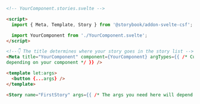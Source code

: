 ```html
<!-- YourComponent.stories.svelte -->

<script>
  import { Meta, Template, Story } from '@storybook/addon-svelte-csf';

  import YourComponent from './YourComponent.svelte';
</script>

<!--👇 The title determines where your story goes in the story list -->
<Meta title="YourComponent" component={YourComponent} argTypes={{ /* Customize your args here
depending on your component */ }} />

<template let:args>
  <button {...args} />
</template>

<Story name="FirstStory" args={{ /* The args you need here will depend on your component */ }} />
```
